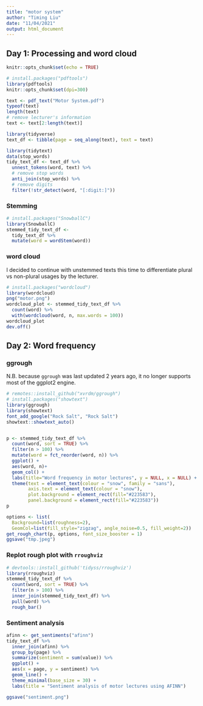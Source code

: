```yaml
---
title: "motor system"
author: "Timing Liu"
date: "11/04/2021"
output: html_document
---
```


## Day 1: Processing and word cloud
```r
knitr::opts_chunk$set(echo = TRUE)
```
```r
# install.packages("pdftools")
library(pdftools)
knitr::opts_chunk$set(dpi=300)
```
```r
text <- pdf_text("Motor System.pdf")
typeof(text)
length(text)
# remove lecturer's information
text <- text[2:length(text)]
```


```r
library(tidyverse)
text_df <- tibble(page = seq_along(text), text = text)

```

```r
library(tidytext)
data(stop_words)
tidy_text_df <- text_df %>% 
  unnest_tokens(word, text) %>% 
  # remove stop words
  anti_join(stop_words) %>% 
  # remove digits
  filter(!str_detect(word, "[:digit:]"))
```
### Stemming 

```r
# install.packages("SnowballC")
library(SnowballC)
stemmed_tidy_text_df <- 
  tidy_text_df %>% 
  mutate(word = wordStem(word))

```


### word cloud
I decided to continue with unstemmed texts this time to differentiate plural vs non-plural usages by the lecturer. 
```r
# install.packages("wordcloud")
library(wordcloud)
png("motor.png")
wordcloud_plot <- stemmed_tidy_text_df %>% 
  count(word) %>% 
  with(wordcloud(word, n, max.words = 100))
wordcloud_plot
dev.off()
```
## Day 2: Word frequency
### ggrough

N.B. because `ggrough` was last updated 2 years ago, it no longer supports most of the ggplot2 engine.
```r
# remotes::install_github("xvrdm/ggrough")
# install.packages("showtext")
library(ggrough)
library(showtext)
font_add_google("Rock Salt", "Rock Salt")
showtext::showtext_auto()


p <- stemmed_tidy_text_df %>% 
  count(word, sort = TRUE) %>% 
  filter(n > 100) %>% 
  mutate(word = fct_reorder(word, n)) %>% 
  ggplot() +
  aes(word, n)+
  geom_col() +
  labs(title="Word frequency in motor lectures", y = NULL, x = NULL) +
  theme(text = element_text(colour = "snow", family = "sans"),
        axis.text = element_text(colour = "snow"),
        plot.background = element_rect(fill="#223583"), 
        panel.background = element_rect(fill="#223583"))
p

options <- list(
  Background=list(roughness=2),
  GeomCol=list(fill_style="zigzag", angle_noise=0.5, fill_weight=2))
get_rough_chart(p, options, font_size_booster = 1)
ggsave("tmp.jpeg")
```
### Replot rough plot with `rroughviz`
```r
# devtools::install_github('tidyss/rroughviz')
library(rroughviz)
stemmed_tidy_text_df %>% 
  count(word, sort = TRUE) %>% 
  filter(n > 100) %>% 
  inner_join(stemmed_tidy_text_df) %>% 
  pull(word) %>% 
  rough_bar()
```

### Sentiment analysis
```r
afinn <- get_sentiments("afinn")
tidy_text_df %>% 
  inner_join(afinn) %>% 
  group_by(page) %>% 
  summarize(sentiment = sum(value)) %>% 
  ggplot() +
  aes(x = page, y = sentiment) %>% 
  geom_line() +
  theme_minimal(base_size = 30) +
  labs(title = "Sentiment analysis of motor lectures using AFINN")

ggsave("sentiment.png")
```

